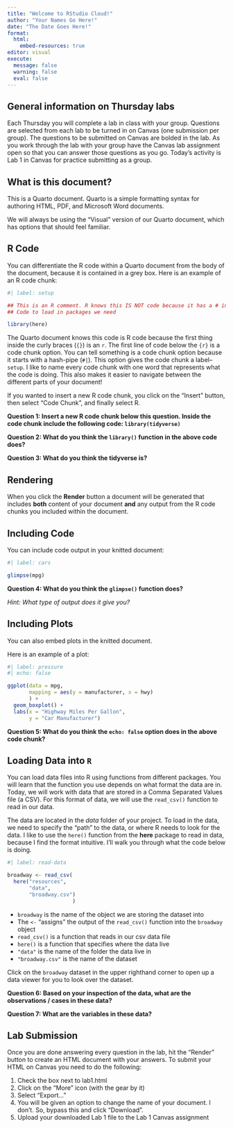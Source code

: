 ```yaml
---
title: "Welcome to RStudio Cloud!"
author: "Your Names Go Here!"
date: "The Date Goes Here!"
format: 
  html:
    embed-resources: true
editor: visual
execute:
  message: false
  warning: false
  eval: false
---
```


## General information on Thursday labs

Each Thursday you will complete a lab in class with your group. Questions are selected from each lab to be turned in on Canvas (one submission per group). The questions to be submitted on Canvas are bolded in the lab. As you work through the lab with your group have the Canvas lab assignment open so that you can answer those questions as you go. Today's activity is Lab 1 in Canvas for practice submitting as a group.

## What is this document?

This is a Quarto document. Quarto is a simple formatting syntax for authoring HTML, PDF, and Microsoft Word documents.

We will always be using the "Visual" version of our Quarto document, which has options that should feel familiar.

## R Code

You can differentiate the R code within a Quarto document from the body of the document, because it is contained in a grey box. Here is an example of an R code chunk:

```r
#| label: setup

## This is an R comment. R knows this IS NOT code because it has a # in front! 
## Code to load in packages we need

library(here)
```

The Quarto document knows this code is R code because the first thing inside the curly braces (`{}`) is an `r`. The first line of code below the `{r}` is a code chunk option. You can tell something is a code chunk option because it starts with a hash-pipe (`#|`). This option gives the code chunk a label--`setup`. I like to name every code chunk with one word that represents what the code is doing. This also makes it easier to navigate between the different parts of your document!

If you wanted to insert a new R code chunk, you click on the "Insert" button, then select "Code Chunk", and finally select R.

**Question 1: Insert a new R code chunk below this question. Inside the code chunk include the following code: `library(tidyverse)`**


**Question 2: What do you think the `library()` function in the above code does?**

**Question 3: What do you think the tidyverse is?**

## Rendering

When you click the **Render** button a document will be generated that includes **both** content of your document **and** any output from the R code chunks you included within the document.

## Including Code 

You can include code output in your knitted document:

```r
#| label: cars

glimpse(mpg)
```

**Question 4: What do you think the `glimpse()` function does?** 

*Hint: What type of output does it give you?*

## Including Plots

You can also embed plots in the knitted document.

Here is an example of a plot:

```r
#| label: pressure
#| echo: false

ggplot(data = mpg, 
       mapping = aes(y = manufacturer, x = hwy)
       ) + 
  geom_boxplot() +
  labs(x = "Highway Miles Per Gallon", 
       y = "Car Manufacturer")
```

**Question 5: What do you think the `echo: false` option does in the above code chunk?**

## Loading Data into `R`

You can load data files into R using functions from different packages. You will
learn that the function you use depends on what format the data are in. Today,
we will work with data that are stored in a Comma Separated Values file (a CSV).
For this format of data, we will use the `read_csv()` function to read in our data.

The data are located in the *data* folder of your project. To load in the data,
we need to specify the "path" to the data, or where R needs to look for the data.
I like to use the `here()` function from the **here** package to read in data,
because I find the format intuitive. I'll walk you through what the code below
is doing.

```r
#| label: read-data

broadway <- read_csv(
  here("resources", 
       "data", 
       "broadway.csv")
                     )
```

-   `broadway` is the name of the object we are storing the dataset into
-   The `<-` "assigns" the output of the `read_csv()` function into the
`broadway` object
-   `read_csv()` is a function that reads in our csv data file
-   `here()` is a function that specifies where the data live
-   `"data"` is the name of the folder the data live in
-   `"broadway.csv"` is the name of the dataset

Click on the `broadway` dataset in the upper righthand corner to open up a data
viewer for you to look over the dataset.

**Question 6: Based on your inspection of the data, what are the observations / cases in these data?**

**Question 7: What are the variables in these data?**

## Lab Submission

Once you are done answering every question in the lab, hit the "Render" button
to create an HTML document with your answers. To submit your HTML on Canvas you
need to do the following:

1.  Check the box next to lab1.html
2.  Click on the "More" icon (with the gear by it)
3.  Select "Export..."
4.  You will be given an option to change the name of your document. I don't.
So, bypass this and click "Download".
5.  Upload your downloaded Lab 1 file to the Lab 1 Canvas assignment
